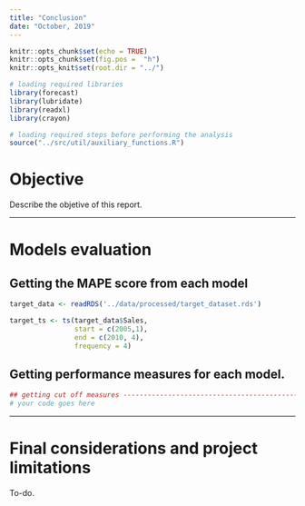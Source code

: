```yaml
---
title: "Conclusion"
date: "October, 2019"
---
```


```r
knitr::opts_chunk$set(echo = TRUE)
knitr::opts_chunk$set(fig.pos =  "h")
knitr::opts_knit$set(root.dir = "../")

# loading required libraries
library(forecast)
library(lubridate)
library(readxl)
library(crayon)
```

```r
# loading required steps before performing the analysis
source("../src/util/auxiliary_functions.R")
```

# Objective

Describe the objetive of this report.

*******************************************************************************

# Models evaluation

## Getting the MAPE score from each model

```r

target_data <- readRDS('../data/processed/target_dataset.rds')

target_ts <- ts(target_data$Sales, 
                start = c(2005,1), 
                end = c(2010, 4), 
                frequency = 4)


```

## Getting performance measures for each model.

```r
## getting cut off measures -----------------------------------------------------------------
# your code goes here
```

*******************************************************************************

# Final considerations and project limitations

To-do.